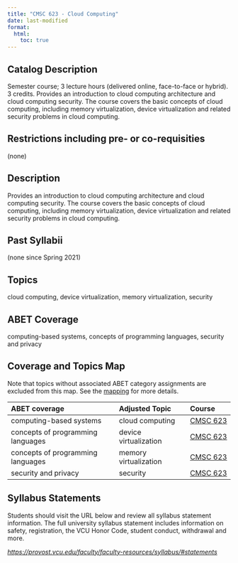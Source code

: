```yaml
---
title: "CMSC 623 - Cloud Computing"
date: last-modified
format:
  html:
    toc: true
---
```


## Catalog Description

Semester course; 3 lecture hours (delivered online, face-to-face or hybrid). 3 credits. Provides an introduction to cloud computing architecture and cloud computing security. The course covers the basic concepts of cloud computing, including memory virtualization, device virtualization and related security problems in cloud computing.


## Restrictions including pre- or co-requisities
 
(none)

## Description

Provides an introduction to cloud computing architecture and cloud computing security. The course covers the basic concepts of cloud computing, including memory virtualization, device virtualization and related security problems in cloud computing.

## Past Syllabii

(none since Spring 2021)

## Topics

cloud computing, device virtualization, memory virtualization, security

## ABET Coverage

computing-based systems, concepts of programming languages, security and privacy

## Coverage and Topics Map

Note that topics without associated ABET category assignments are excluded from this map.  See the [mapping](https://docs.google.com/spreadsheets/d/1qrN3L7eRLsM-aVMHYaLQN-FMYtrTJf0_h6dLKlUdPkk/edit#gid=338318647) for more details.

ABET coverage                      Adjusted Topic         Course
---------------------------------  ---------------------  ----------------------------------
computing-based systems            cloud computing        <a href='CMSC623.qmd'>CMSC 623</a>
concepts of programming languages  device virtualization  <a href='CMSC623.qmd'>CMSC 623</a>
concepts of programming languages  memory virtualization  <a href='CMSC623.qmd'>CMSC 623</a>
security and privacy               security               <a href='CMSC623.qmd'>CMSC 623</a>


## Syllabus Statements

Students should visit the URL below and review all syllabus statement information. The full university syllabus statement includes information on safety, registration, the VCU Honor Code, student conduct, withdrawal and more.

*<https://provost.vcu.edu/faculty/faculty-resources/syllabus/#statements>*


